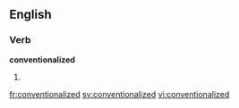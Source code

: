 ==English==

===Verb===
'''conventionalized'''

# {{present participle of|conventionalize}}

[[fr:conventionalized]]
[[sv:conventionalized]]
[[vi:conventionalized]]